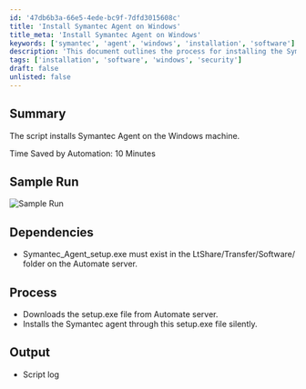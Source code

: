 ```yaml
---
id: '47db6b3a-66e5-4ede-bc9f-7dfd3015608c'
title: 'Install Symantec Agent on Windows'
title_meta: 'Install Symantec Agent on Windows'
keywords: ['symantec', 'agent', 'windows', 'installation', 'software']
description: 'This document outlines the process for installing the Symantec Agent on a Windows machine using a script. It includes details on dependencies, the installation process, and the expected output, highlighting the time saved by automation.'
tags: ['installation', 'software', 'windows', 'security']
draft: false
unlisted: false
---
```

## Summary

The script installs Symantec Agent on the Windows machine.

Time Saved by Automation: 10 Minutes

## Sample Run

![Sample Run](../../../static/img/Symantec-Agent-Install/image_1.png)

## Dependencies

- Symantec_Agent_setup.exe must exist in the LtShare/Transfer/Software/ folder on the Automate server.

## Process

- Downloads the setup.exe file from Automate server.
- Installs the Symantec agent through this setup.exe file silently.

## Output

- Script log











